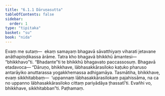 ```yaml
---
title: "6.1.1 Dāruṇasutta"
tableOfContents: false
sidebar:
  order: 1
type: "tipitaka"
basket: "su"
book: "nida"
---
```



<DynamicBreadcrumb />

<Division number="157" book="nida">

<Paragraph number="1020" book="nida">
Evaṃ me sutaṃ—  ekaṃ samayaṃ bhagavā sāvatthiyaṃ viharati jetavane anāthapiṇḍikassa ārāme. Tatra kho bhagavā bhikkhū āmantesi—  “bhikkhavo”ti. “Bhadante”ti te bhikkhū bhagavato paccassosuṃ. Bhagavā etadavoca—
</Paragraph>

<Paragraph number="1021" book="nida">
“Dāruṇo, bhikkhave, lābhasakkārasiloko kaṭuko pharuso antarāyiko anuttarassa yogakkhemassa adhigamāya. Tasmātiha, bhikkhave, evaṃ sikkhitabbaṃ—  ‘uppannaṃ lābhasakkārasilokaṃ pajahissāma, na ca no uppanno lābhasakkārasiloko cittaṃ pariyādāya ṭhassatī’ti. Evañhi vo, bhikkhave, sikkhitabban”ti.

</Paragraph>
</Division>

<Paragraph number="1022" type="center" book="nida">
Paṭhamaṃ.
</Paragraph>